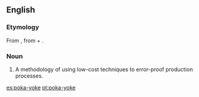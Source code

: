 ==English==

===Etymology===
From {{etyl|ja|en}} {{m|ja|ポカヨケ|tr=poka yoke}}, from {{m|ja|ポカ||a blunder|tr=poka}} + {{m|ja|よける||to dodge, avoid|tr=yokeru}}.

===Noun===
{{en-noun|-}}

# A methodology of using low-cost techniques to error-proof production processes.

[[es:poka-yoke]]
[[pt:poka-yoke]]
